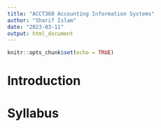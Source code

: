 ```yaml
---
title: "ACCT360 Accounting Information Systems"
author: "Sharif Islam"
date: "2023-03-11"
output: html_document
---
```


```r
knitr::opts_chunk$set(echo = TRUE)
```

# Introduction 

# Syllabus


